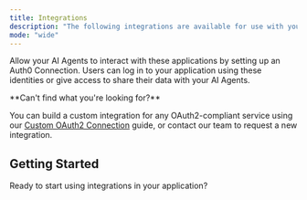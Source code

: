 ```yaml
---
title: Integrations
description: "The following integrations are available for use with your AI Agents through Auth0."
mode: "wide"
---
```



Allow your AI Agents to interact with these applications by setting up an Auth0 Connection. Users can log in to your application using these identities or give access to share their data with your AI Agents.

<SearchAndFilterGrid items={integrations} filters={integrationTypes} />

<Info>
**Can't find what you're looking for?** 

You can build a custom integration for any OAuth2-compliant service using our [Custom OAuth2 Connection](/integrations/oauth2) guide, or contact our team to request a new integration.
</Info>

## Getting Started

Ready to start using integrations in your application?

<Columns cols={2}>
  <Card
    title="Call an API Using Your Integration"
    href="/get-started/call-others-apis-on-users-behalf"
    icon="key"
    horizontal
  />
</Columns>